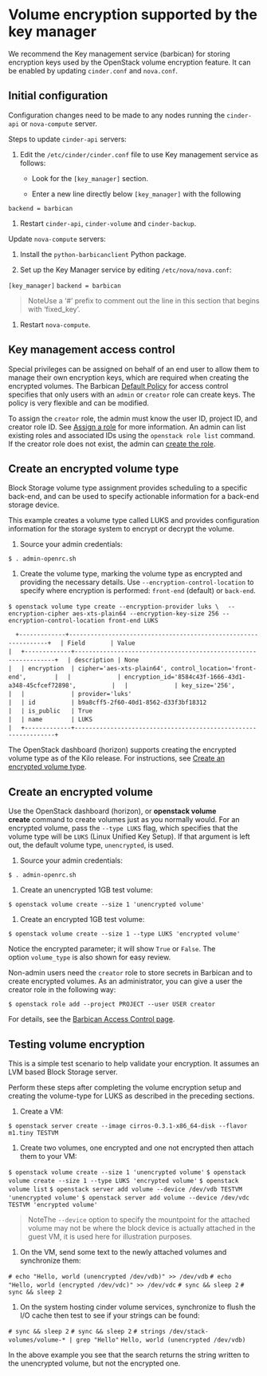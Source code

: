 # Volume encryption supported by the key manager

We recommend the Key management service (barbican) for storing encryption keys used by the OpenStack volume encryption feature. It can be enabled by updating `cinder.conf` and `nova.conf`.

## Initial configuration

Configuration changes need to be made to any nodes running the `cinder-api` or `nova-compute` server.

Steps to update `cinder-api` servers:

1. Edit the `/etc/cinder/cinder.conf` file to use Key management service as follows:

   * Look for the `[key_manager]` section.

   * Enter a new line directly below `[key_manager]` with the following

`backend = barbican`

1. Restart `cinder-api`, `cinder-volume` and `cinder-backup`.

Update `nova-compute` servers:

1. Install the `python-barbicanclient` Python package.

2. Set up the Key Manager service by editing `/etc/nova/nova.conf`:

`[key_manager]`
`backend = barbican`



> NoteUse a ‘#’ prefix to comment out the line in this section that begins with ‘fixed\_key’.

1. Restart `nova-compute`.

## Key management access control

Special privileges can be assigned on behalf of an end user to allow them to manage their own encryption keys, which are required when creating the encrypted volumes. The Barbican [Default Policy](https://docs.openstack.org/barbican/latest/admin/access_control.html#default-policy) for access control specifies that only users with an `admin` or `creator` role can create keys. The policy is very flexible and can be modified.

To assign the `creator` role, the admin must know the user ID, project ID, and creator role ID. See [Assign a role](https://docs.openstack.org/keystone/latest/admin/cli-manage-projects-users-and-roles.html#assign-a-role) for more information. An admin can list existing roles and associated IDs using the `openstack role list` command. If the creator role does not exist, the admin can [create the role](https://docs.openstack.org/keystone/latest/admin/cli-manage-projects-users-and-roles.html#create-a-role).

## Create an encrypted volume type

Block Storage volume type assignment provides scheduling to a specific back-end, and can be used to specify actionable information for a back-end storage device.

This example creates a volume type called LUKS and provides configuration information for the storage system to encrypt or decrypt the volume.

1. Source your admin credentials:

`$ . admin-openrc.sh`

1. Create the volume type, marking the volume type as encrypted and providing the necessary details. Use `--encryption-control-location` to specify where encryption is performed: `front-end` (default) or `back-end`.

`$ openstack volume type create --encryption-provider luks \`
`  --encryption-cipher aes-xts-plain64 --encryption-key-size 256 --encryption-control-location front-end LUKS`

`  +-------------+----------------------------------------------------------------+`
`  | Field       | Value                                                          |`
`  +-------------+----------------------------------------------------------------+`
`  | description | None                                                           |`
`  | encryption  | cipher='aes-xts-plain64', control_location='front-end',        |`
`  |             | encryption_id='8584c43f-1666-43d1-a348-45cfcef72898',          |`
`  |             | key_size='256',                                                |`
`  |             | provider='luks'                                                |`
`  | id          | b9a8cff5-2f60-40d1-8562-d33f3bf18312                           |`
`  | is_public   | True                                                           |`
`  | name        | LUKS                                                           |`
`  +-------------+----------------------------------------------------------------+`

The OpenStack dashboard (horizon) supports creating the encrypted volume type as of the Kilo release. For instructions, see [Create an encrypted volume type](https://docs.openstack.org/horizon/latest/admin/manage-volumes.html#create-an-encrypted-volume-type).

## Create an encrypted volume

Use the OpenStack dashboard (horizon), or **openstack volume create** command to create volumes just as you normally would. For an encrypted volume, pass the `--type LUKS` flag, which specifies that the volume type will be `LUKS` (Linux Unified Key Setup). If that argument is left out, the default volume type, `unencrypted`, is used.

1. Source your admin credentials:

`$ . admin-openrc.sh`

1. Create an unencrypted 1GB test volume:

`$ openstack volume create --size 1 'unencrypted volume'`

1. Create an encrypted 1GB test volume:

`$ openstack volume create --size 1 --type LUKS 'encrypted volume'`

Notice the encrypted parameter; it will show `True` or `False`. The option `volume_type` is also shown for easy review.

Non-admin users need the `creator` role to store secrets in Barbican and to create encrypted volumes. As an administrator, you can give a user the creator role in the following way:

`$ openstack role add --project PROJECT --user USER creator`

For details, see the [Barbican Access Control page](https://docs.openstack.org/barbican/latest/admin/access_control.html).

## Testing volume encryption

This is a simple test scenario to help validate your encryption. It assumes an LVM based Block Storage server.

Perform these steps after completing the volume encryption setup and creating the volume-type for LUKS as described in the preceding sections.

1. Create a VM:

`$ openstack server create --image cirros-0.3.1-x86_64-disk --flavor m1.tiny TESTVM`

1. Create two volumes, one encrypted and one not encrypted then attach them to your VM:

`$ openstack volume create --size 1 'unencrypted volume'`
`$ openstack volume create --size 1 --type LUKS 'encrypted volume'`
`$ openstack volume list`
`$ openstack server add volume --device /dev/vdb TESTVM 'unencrypted volume'`
`$ openstack server add volume --device /dev/vdc TESTVM 'encrypted volume'`

> NoteThe `--device` option to specify the mountpoint for the attached volume may not be where the block device is actually attached in the guest VM, it is used here for illustration purposes.

1. On the VM, send some text to the newly attached volumes and synchronize them:

`# echo "Hello, world (unencrypted /dev/vdb)" >> /dev/vdb`
`# echo "Hello, world (encrypted /dev/vdc)" >> /dev/vdc`
`# sync && sleep 2`
`# sync && sleep 2`

1. On the system hosting cinder volume services, synchronize to flush the I/O cache then test to see if your strings can be found:

`# sync && sleep 2`
`# sync && sleep 2`
`# strings /dev/stack-volumes/volume-* | grep "Hello"`
`Hello, world (unencrypted /dev/vdb)`

In the above example you see that the search returns the string written to the unencrypted volume, but not the encrypted one.